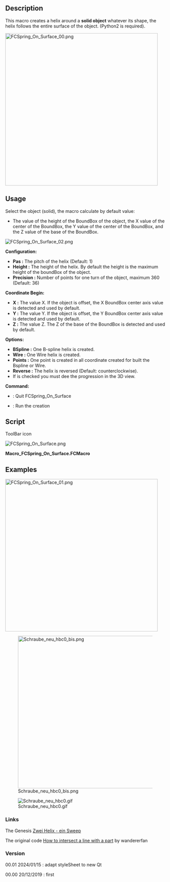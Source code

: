 <languages/>
<translate>

<!--T:1-->
{{Macro
|Name=Macro FCSpring On Surface
|Icon=FCSpring_On_Surface.png
|Description=This macro creates a helix (or spring) around a solid object whatever its shape, the helix follows the entire surface of the object (Python2 is required).
|Author=Mario52
|Version=00.01
|Date=2024/01/15
|Download=[https://wiki.freecad.org/images/3/38/FCSpring_On_Surface.png ToolBar Icon]
|FCVersion=0.18 and above
|SeeAlso=[[Macro_FCSpring_Helix_Variable|Macro FCSpring Helix Variable]]
}}

==Description== <!--T:2-->

<!--T:3-->
This macro creates a helix around a '''solid object''' whatever its shape, the helix follows the entire surface of the object. (Python2 is required).

</translate>
[[Image:FCSpring_On_Surface_00.png|480px]]
<translate>

==Usage== <!--T:4-->

<!--T:5-->
Select the object (solid), the macro calculate by default value:

<!--T:6-->
* The value of the height of the BoundBox of the object, the X value of the center of the BoundBox, the Y value of the center of the BoundBox, and the Z value of the base of the BoundBox.

</translate>
[[Image:FCSpring_On_Surface_02.png]]
<translate>

<!--T:7-->
'''Configuration:'''

<!--T:8-->
*'''Pas :''' The pitch of the helix (Default: 1)
*'''Height :''' The height of the helix. By default the height is the maximum height of the boundBox of the object.
*'''Precision :''' Number of points for one turn of the object, maximum 360 (Default: 36)

<!--T:9-->
'''Coordinate Begin:'''

<!--T:10-->
*'''X :''' The value X. If the object is offset, the X BoundBox center axis value is detected and used by default.
*'''Y :''' The value Y. If the object is offset, the Y BoundBox center axis value is detected and used by default.
*'''Z :''' The value Z. The Z of the base of the BoundBox is detected and used by default.

<!--T:11-->
'''Options:'''
*'''BSpline :''' One B-spline helix is created.
*'''Wire :''' One Wire helix is created.
*'''Points :''' One point is created in all coordinate created for built the Bspline or Wire.
*'''Reverse :''' The helix is reversed (Default: counterclockwise).
* If is checked you must dee the progression in the 3D view.

<!--T:12-->
'''Command:'''
*{{Button|Quit}} : Quit FCSpring_On_Surface
*{{Button|Ok}} : Run the creation

==Script== <!--T:13-->

<!--T:18-->
ToolBar icon

</translate>
[[Image:FCSpring_On_Surface.png]] 

'''Macro_FCSpring_On_Surface.FCMacro'''

{{MacroCode|code=
# -*- coding: utf-8 -*-
#from __future__ import unicode_literals
#
"""
***************************************************************************
*   Copyright (c)  2019 2020 2021 2022 2023 2024 <mario52>                *
*                                                                         *
*   This file is a supplement to the FreeCAD CAx development system.      *
*                                                                         *
*   This program is free software; you can redistribute it and/or modify  *
*   it under the terms of the GNU Lesser General Public License (LGPL)    *
*   as published by the Free Software Foundation; either version 2 of     *
*   the License, or (at your option) any later version.                   *
*   for detail see the LICENCE text file.                                 *
**                                                                       **
*   Use at your own risk. The author assumes no liability for data loss.  *
*              It is advised to backup your data frequently.              *
*             If you do not trust the software do not use it.             *
**                                                                       **
*   This software is distributed in the hope that it will be useful,      *
*   but WITHOUT ANY WARRANTY; without even the implied warranty of        *
*   MERCHANTABILITY or FITNESS FOR A PARTICULAR PURPOSE.  See the         *
*   GNU Library General Public License for more details.                  *
*                                                                         *
*   You should have received a copy of the GNU Library General Public     *
*   License along with this macro; if not, write to the Free Software     *
*   Foundation, Inc., 59 Temple Place, Suite 330, Boston, MA  02111-1307  *
*   USA                                                                   *
***************************************************************************
*           WARNING! All changes in this file will be lost and            *  
*                  may cause malfunction of the program                   *
***************************************************************************
"""
#Macro_FCSpring On Surface 20/12/2019 /_00 15/01/2024
#
#OS: Windows 10 build 19045
#Word size of FreeCAD: 64-bit
#Version: 0.22.0dev.35554 (Git)
#Build type: Release
#Branch: main
#Hash: 8e2ab9f76888ac4da971f9d5069cec7bcc2b572f
#Python 3.10.13, Qt 5.15.8, Coin 4.0.2, Vtk 9.2.6, OCC 7.6.3
#Locale: French/Mars (fr_MA)
#
__title__   = "FCSpring On Surface"
__author__  = "Mario52"
__url__     = "http://www.freecadweb.org/index-fr.html"
__Wiki__    = "http://www.freecadweb.org/wiki/index.php?title=FCSpring_On_Surface"
__version__ = "00.01"
__date__    = "2024/01/15" #YYYY/MM/DD

#original code by wandererfan
#How to intersect a line with a part
#http://www.forum.freecadweb.org/viewtopic.php?f=22&t=5456

import PySide2
from PySide2 import QtGui ,QtCore, QtWidgets
from PySide2.QtGui import *
from PySide2.QtCore import *

import time
import math
from math import sqrt, pi, sin, cos, asin
import Draft, Part, FreeCADGui, FreeCAD
from FreeCAD import Base

Gui = FreeCADGui
App = FreeCAD

global ui         ; ui         = ""
global lineLength ; lineLength = 0.0  # longueur de la ligne
global noPass     ; noPass     = 1    # switch observer
global detectFace ; detectFace = 0
global sel        ; sel        = ""
global objet      ; objet      = ""

####chrono################
import time
global depart ; depart  = 0.0
global arrivee; arrivee = 0.0
def chrono(sec):    # 0=depart autre=stop
#time.strftime('%X %x %Z')#'15:44:07 12/14/19 Paris, Madrid'
    global depart
    global arrivee
    if sec == 0:
        depart = time.time()#time.clock()
        App.Console.PrintMessage("Chrono begin   : "+str(time.strftime('%X'))+"\n")
    else:
        arrivee = time.time()#time.clock()
        App.Console.PrintMessage("Chrono end     : "+str(time.strftime('%X'))+"\n")
        parcouru = ((arrivee - depart)/60.0)
        App.Console.PrintError("Time execution : "+str("%.3f" % parcouru)+" min"+"\n")
#    FreeCADGui.updateGui()    
####chrono################

class Ui_MainWindow(object):

    def __init__(self ):
        self.window = MainWindow
        #self.path  = FreeCAD.ConfigGet("AppHomePath")
        #self.path  = FreeCAD.ConfigGet("UserAppData")
        #self.path  = "your path"
#        param = FreeCAD.ParamGet("User parameter:BaseApp/Preferences/Macro")# macro path
#        self.path = param.GetString("MacroPath","") + "/"                   # macro path
#        self.path = self.path.replace("\\","/")
#        print("Path for the icons : " , self.path)

        self.Pas        = 1.0
        self.Hauteur    = 0.0
        self.Precision  = 36
        self.steps      = (360.0 / self.Precision)
        self.longueurFil= 0.0
        self.coor_X     = 0.0
        self.coor_Y     = 0.0
        self.coor_Z     = 0.0

        self.PointSize     = 8    #heigth text

    def setupUi(self, MainWindow):
        self.window = MainWindow

        MainWindow.setObjectName("MainWindow")
        MainWindow.resize(251, 455)
#        MainWindow.move(1150, 100)                # position window

        self.label_00_Title = QtWidgets.QLabel(MainWindow)
        self.label_00_Title.setGeometry(QtCore.QRect(20, 5, 226, 16))
        self.label_00_Title.setObjectName("label_00_Title")

        ####
        self.GB_00_Configuration = QtWidgets.QGroupBox(MainWindow)
        self.GB_00_Configuration.setGeometry(QtCore.QRect(15, 25, 186, 126))
        self.GB_00_Configuration.setObjectName("GB_00_Configuration")

        self.DS_GB_00_01_Pas = QtWidgets.QDoubleSpinBox(self.GB_00_Configuration)
        self.DS_GB_00_01_Pas.setGeometry(QtCore.QRect(15, 20, 86, 22))
        self.DS_GB_00_01_Pas.setObjectName("DS_GB_00_01_Pas")
        self.DS_GB_00_01_Pas.setMaximum(999999)
        self.DS_GB_00_01_Pas.setValue(self.Pas)
        self.DS_GB_00_01_Pas.setDecimals(4)
        self.DS_GB_00_01_Pas.setToolTip("The screw pitch (default = 1)")
        self.DS_GB_00_01_Pas.valueChanged.connect(self.on_DS_GB_00_01_Pas)

        self.Label_GB_00_01_Pas = QtWidgets.QLabel(self.GB_00_Configuration)
        self.Label_GB_00_01_Pas.setGeometry(QtCore.QRect(115, 25, 66, 16))
        self.Label_GB_00_01_Pas.setObjectName("Label_GB_00_01_Pas")

        self.DS_GB_00_02_Hauteur = QtWidgets.QDoubleSpinBox(self.GB_00_Configuration)
        self.DS_GB_00_02_Hauteur.setGeometry(QtCore.QRect(15, 55, 86, 22))
        self.DS_GB_00_02_Hauteur.setObjectName("DS_GB_00_02_Hauteur")
#        self.DS_GB_00_02_Hauteur.setValue()
        self.DS_GB_00_02_Hauteur.setMaximum(999999)
        self.DS_GB_00_02_Hauteur.setDecimals(4)
        self.DS_GB_00_02_Hauteur.setToolTip("The height of the shape" + "\n"
                                            "the default height is calculte" + "\n"
                                            "by the max height of the BoundBox")
        self.DS_GB_00_02_Hauteur.valueChanged.connect(self.on_DS_GB_00_02_Hauteur)

        self.label_GB_00_02_Hauteur = QtWidgets.QLabel(self.GB_00_Configuration)
        self.label_GB_00_02_Hauteur.setGeometry(QtCore.QRect(115, 60, 66, 16))
        self.label_GB_00_02_Hauteur.setObjectName("label_GB_00_02_Hauteur")

        self.SP_GB_00_03_Precision = QtWidgets.QSpinBox(self.GB_00_Configuration)
        self.SP_GB_00_03_Precision.setGeometry(QtCore.QRect(15, 90, 86, 22))
        self.SP_GB_00_03_Precision.setObjectName("DS_GB_00_03_Precision")
        self.SP_GB_00_03_Precision.setValue(self.Precision)
        self.SP_GB_00_03_Precision.setMaximum(360)
        self.SP_GB_00_03_Precision.setMinimum(1)
        self.SP_GB_00_03_Precision.setToolTip("The number of points for one turn" + "\n"
                                              "(default = " + str(self.Precision) + ")")
        self.SP_GB_00_03_Precision.valueChanged.connect(self.on_SP_GB_00_03_Precision)

        self.label_GB_00_02_Precision = QtWidgets.QLabel(self.GB_00_Configuration)
        self.label_GB_00_02_Precision.setGeometry(QtCore.QRect(115, 95, 66, 16))
        self.label_GB_00_02_Precision.setObjectName("label_GB_00_02_Precision")

        ####
        self.GB_01_Coordinate = QtWidgets.QGroupBox(MainWindow)
        self.GB_01_Coordinate.setGeometry(QtCore.QRect(15, 160, 186, 131))
        self.GB_01_Coordinate.setObjectName("GB_01_Coordinate")

        self.DP_01_01_X = QtWidgets.QDoubleSpinBox(self.GB_01_Coordinate)
        self.DP_01_01_X.setGeometry(QtCore.QRect(15, 25, 86, 22))
        self.DP_01_01_X.setObjectName("SP_01_01_X")
        self.DP_01_01_X.setMaximum(999999)
        self.DP_01_01_X.setMinimum(-999999)
        self.DP_01_01_X.setDecimals(4)
        self.DP_01_01_X.setToolTip("The X value of the coordinate" + "\n"
                                   "the default value is calculed" + "\n"
                                   "by the X center BoundBox") 
        self.DP_01_01_X.valueChanged.connect(self.on_DP_01_01_X)

        self.DP_01_02_Y = QtWidgets.QDoubleSpinBox(self.GB_01_Coordinate)
        self.DP_01_02_Y.setGeometry(QtCore.QRect(15, 60, 86, 22))
        self.DP_01_02_Y.setObjectName("SP_01_01_Y")
        self.DP_01_02_Y.setMaximum(999999)
        self.DP_01_02_Y.setMinimum(-999999)
        self.DP_01_02_Y.setDecimals(4)
        self.DP_01_02_Y.setToolTip("The Y value of the coordinate" + "\n"
                                   "the default value is calculed" + "\n"
                                   "by the Y center BoundBox") 
        self.DP_01_02_Y.valueChanged.connect(self.on_DP_01_02_Y)

        self.DP_01_03_Z = QtWidgets.QDoubleSpinBox(self.GB_01_Coordinate)
        self.DP_01_03_Z.setGeometry(QtCore.QRect(15, 95, 86, 22))
        self.DP_01_03_Z.setObjectName("SP_01_01_Z")
        self.DP_01_03_Z.setMaximum(999999)
        self.DP_01_03_Z.setMinimum(-999999)
        self.DP_01_03_Z.setDecimals(4)
        self.DP_01_03_Z.setToolTip("The Z value of the coordinate" + "\n"
                                   "the default value is calculed" + "\n"
                                   "by the Z BoundBox minimum value") 
        self.DP_01_03_Z.valueChanged.connect(self.on_DP_01_03_Z)

        self.Label_GB_01_01_X = QtWidgets.QLabel(self.GB_01_Coordinate)
        self.Label_GB_01_01_X.setGeometry(QtCore.QRect(115, 30, 66, 13))
        self.Label_GB_01_01_X.setObjectName("Label_GB_01_01_X")

        self.Label_GB_01_02_Y = QtWidgets.QLabel(self.GB_01_Coordinate)
        self.Label_GB_01_02_Y.setGeometry(QtCore.QRect(115, 65, 66, 13))
        self.Label_GB_01_02_Y.setObjectName("Label_GB_01_02_Y")

        self.Label_GB_01_03_Z = QtWidgets.QLabel(self.GB_01_Coordinate)
        self.Label_GB_01_03_Z.setGeometry(QtCore.QRect(115, 100, 66, 13))
        self.Label_GB_01_03_Z.setObjectName("Label_GB_01_03_Z")

        ####
        self.GB_03_Options = QtWidgets.QGroupBox(MainWindow)
        self.GB_03_Options.setGeometry(QtCore.QRect(15, 300, 186, 71))
        self.GB_03_Options.setObjectName("GB_03_Options")

        self.RB_03_00_BSpline = QtWidgets.QRadioButton(self.GB_03_Options)
        self.RB_03_00_BSpline.setGeometry(QtCore.QRect(10, 20, 71, 18))
        self.RB_03_00_BSpline.setChecked(True)
        self.RB_03_00_BSpline.setToolTip("BSpline")
        self.RB_03_00_BSpline.setObjectName("RB_03_00_BSpline")

        self.RB_03_01_Wire = QtWidgets.QRadioButton(self.GB_03_Options)
        self.RB_03_01_Wire.setGeometry(QtCore.QRect(100, 20, 71, 18))
        self.RB_03_01_Wire.setToolTip("Wire")
        self.RB_03_01_Wire.setObjectName("RB_03_01_Wire")

        self.CB_03_00_Points = QtWidgets.QCheckBox(self.GB_03_Options)
        self.CB_03_00_Points.setGeometry(QtCore.QRect(10, 45, 71, 18))
        self.CB_03_00_Points.setToolTip("Create one Points in all coordinates")
        self.CB_03_00_Points.setObjectName("CB_03_00_Points")

        self.CB_03_01_Reverse = QtWidgets.QCheckBox(self.GB_03_Options)
        self.CB_03_01_Reverse.setGeometry(QtCore.QRect(100, 45, 71, 18))
        self.CB_03_01_Reverse.setToolTip("Reverse the direction" + "\n"
                                         "Default = counter clockwise")
        self.CB_03_01_Reverse.setObjectName("CB_03_01_Reverse")

        self.CB_03_02_Update = QtWidgets.QCheckBox(self.GB_03_Options)
        self.CB_03_02_Update.setGeometry(QtCore.QRect(170, 45, 18, 18))
        self.CB_03_02_Update.setObjectName("CB_03_02_Update")
        self.CB_03_02_Update.setToolTip("Display the progress of the operation in the 3D view")

        ####
        self.GB_02_Command = QtWidgets.QGroupBox(MainWindow)
        self.GB_02_Command.setGeometry(QtCore.QRect(15, 380, 186, 61))
        self.GB_02_Command.setObjectName("GB_02_Command")

        self.PB_02_01_Ok = QtWidgets.QPushButton(self.GB_02_Command)
        self.PB_02_01_Ok.setGeometry(QtCore.QRect(100, 25, 75, 23))
        self.PB_02_01_Ok.setObjectName("GB_02_01_Ok")
        self.PB_02_01_Ok.setToolTip("Button Ok" + "\n"
                                    "If on error is created" + "\n"
                                    "the button is coloured in red" + "\n"
                                    "if not the button is coloured in green")
        self.PB_02_01_Ok.clicked.connect(self.on_PB_02_01_Ok)

        self.PB_02_02_Quit = QtWidgets.QPushButton(self.GB_02_Command)
        self.PB_02_02_Quit.setGeometry(QtCore.QRect(10, 25, 75, 23))
        self.PB_02_02_Quit.setObjectName("GB_02_01_Quit")
        self.PB_02_02_Quit.setToolTip("Quit FCSpring On Surface")
        self.PB_02_02_Quit.clicked.connect(self.on_PB_Quit_clicked)

#        section progressBar 1 Green
        self.progressBar_1_Green = QtWidgets.QProgressBar(MainWindow)
        self.progressBar_1_Green.setGeometry(QtCore.QRect(210, 30, 30, 411))
        self.progressBar_1_Green.setValue(0)
        self.progressBar_1_Green.setOrientation(QtCore.Qt.Vertical)
        self.progressBar_1_Green.setAlignment(QtCore.Qt.AlignCenter)
        self.progressBar_1_Green.setObjectName("progressBar_1_Green")
        self.progressBar_1_Green.setToolTip("If the coordinate is erroneous the progressBar is coloured in red")
        self.progressBar_1_Green.setStyleSheet("QProgressBar {color:black; }"
                                               "QProgressBar:chunk {background-color: #00FF00;}") # modify the progressBar color 

        self.retranslateUi(MainWindow)
        QtCore.QMetaObject.connectSlotsByName(MainWindow)
        MainWindow.setWindowFlags(PySide2.QtCore.Qt.WindowStaysOnTopHint)        # PySide2 cette fonction met la fenetre en avant

    def retranslateUi(self, MainWindow):
        MainWindow.setWindowTitle(__title__+" ("+__version__+", "+__date__+")")
        self.label_00_Title.setText(__title__+" ("+__version__+", "+__date__+")")

        self.GB_00_Configuration.setTitle("Configuration")
        self.Label_GB_00_01_Pas.setText("Pas")
        self.label_GB_00_02_Hauteur.setText("Heigth")
        self.label_GB_00_02_Precision.setText("Precision")

        self.GB_01_Coordinate.setTitle("Coordinate Begin")
        self.Label_GB_01_01_X.setText("X")
        self.Label_GB_01_02_Y.setText("Y")
        self.Label_GB_01_03_Z.setText("Z")

        self.GB_03_Options.setTitle("Options")
        self.RB_03_00_BSpline.setText("BSpline")
        self.RB_03_01_Wire.setText("Wire")
        self.CB_03_00_Points.setText("Points")
        self.CB_03_01_Reverse.setText("Reverse")

        self.GB_02_Command.setTitle("Options")
        self.GB_02_Command.setTitle("Command")
        self.PB_02_01_Ok.setText("Ok")
        self.PB_02_02_Quit.setText("Quit")

    def on_DS_GB_00_01_Pas(self, value):
        self.Pas = value
        self.DS_GB_00_01_Pas.setStyleSheet("QDoubleSpinBox {background-color: QPalette.Base}")

    def on_DS_GB_00_02_Hauteur(self, value):
        self.Hauteur = value
        self.DS_GB_00_02_Hauteur.setStyleSheet("QDoubleSpinBox {background-color: QPalette.Base}")

    def on_SP_GB_00_03_Precision(self, value):
        self.Precision = value
        self.steps = (360.0 / self.Precision)
        self.SP_GB_00_03_Precision.setStyleSheet("QSpinBox {background-color: QPalette.Base}")

    def on_DP_01_01_X(self, value):
        self.coor_X = value

    def on_DP_01_02_Y(self, value):
        self.coor_Y = value

    def on_DP_01_03_Z(self, value):
        self.coor_Z = value

    def on_PB_02_01_Ok(self):
        global lineLength
        global noPass
        global sel
        global depart
        global arrivee
        global detectFace
        global objet

        try:
            if (self.Pas != 0) and (self.Hauteur != 0) and (self.Precision != 0) and (detectFace == 1):
                chrono(0)
                noPass     = 0    # switch 0=nopass
                #sel = FreeCADGui.Selection.getSelection()
                objetName  = sel[0].Name
                objetLabel = sel[0].Label
                objet      = sel[0].Shape
                z          = 0.0
                compteur   = 0

                lineDirectrice = Draft.makeWire([FreeCAD.Vector(0.0, 0.0, 0.0),FreeCAD.Vector(lineLength , 0.0, 0.0)])
                #print(lineDirectrice.Name)
                if self.CB_03_02_Update.isChecked():
                    FreeCADGui.ActiveDocument.getObject(lineDirectrice.Name).Visibility = True
                else:                    
                    FreeCADGui.ActiveDocument.getObject(lineDirectrice.Name).Visibility = False

                App.ActiveDocument.recompute()

                pl=FreeCAD.Placement()
                points = []
        
                self.progressBar_1_Green.setValue(0)
                progressMax = (self.Precision * int(self.Hauteur / self.Pas) + 1)
                self.progressBar_1_Green.setMaximum(progressMax)
                
                for sp in range(int(self.Hauteur / self.Pas) + 1):    #nombre de tours
                    for i in range(0, (360*1000), int(self.steps*1000)):                       #
                        if self.CB_03_01_Reverse.isChecked():
                            i = -float(i/1000)                ##Reverse
                        else:
                            i = float(i/1000)                 ##Normal

                        compteur += 1

                        pl=App.Placement(App.Vector(self.coor_X, self.coor_Y, z + self.coor_Z), App.Rotation(i,0.0,0.0), App.Vector(0,0,0))
                        lineDirectrice.Placement = pl
                        z += (self.Pas / self.Precision)
                
                        if z > self.Hauteur:
                            break
                
                        line   = lineDirectrice.Shape
                        intersection = objet.common(line)    # only for solid object not for face
                    
                        try:
                            coorIntersec = intersection.Vertexes[1].Point
                            points += [FreeCAD.Vector(coorIntersec[0],coorIntersec[1],coorIntersec[2])]
                            if self.CB_03_00_Points.isChecked():
                                Draft.makePoint(coorIntersec[0],coorIntersec[1],coorIntersec[2])
                        except Exception:
                            self.progressBar_1_Green.setStyleSheet("QProgressBar {color:black; }"
                                                "QProgressBar:chunk {background-color: #FF0000;}") # modify the progressBar color 
                            self.progressBar_1_Green.setValue(progressMax)

                        ####progressBar
                        self.progressBar_1_Green.setStyleSheet("QProgressBar {color:black; }"
                                              "QProgressBar:chunk {background-color: green;}")     # modify the progressBar color 
                        self.progressBar_1_Green.setValue(compteur)
                        ####progressBar
        
                        if self.CB_03_02_Update.isChecked():
                            Gui.updateGui()
                            App.ActiveDocument.recompute()
                
                try:
                    App.ActiveDocument.removeObject(lineDirectrice.Name)
                except Exception:
                    None

                if len(points) != 0:
                    ##Bspline
                    if self.RB_03_00_BSpline.isChecked():
                        BSpline = Draft.makeBSpline(points,closed=False)
                        #BSpline.Label = objetLabel + "_BSpline"
                        App.ActiveDocument.ActiveObject.Label = objetLabel + "_BSpline"
                        #self.longueurFil =
                    ##Wire
                    if self.RB_03_01_Wire.isChecked():
                        Wire = Draft.makeWire(points,closed=False)
                        #Wire.Label = objetLabel + "_Wire"
                        App.ActiveDocument.ActiveObject.Label = objetLabel + "_Wire"
                        #self.longueurFil = 
                    self.PB_02_01_Ok.setStyleSheet("QPushButton {background-color: green;\n"
                                                   "border:2px solid rgb( 0, 115,0);}")
                else:
                    self.PB_02_01_Ok.setText("K-O")
                    self.PB_02_01_Ok.setStyleSheet("QPushButton {background-color: red;\n"
                                                   "border:2px solid rgb(115, 0, 0);}")

            else:
                self.PB_02_01_Ok.setStyleSheet("QPushButton {background-color: red;\n"
                                               "border:2px solid rgb(115, 0, 0);}")
                if (self.Pas == 0):
                    self.DS_GB_00_01_Pas.setStyleSheet("QDoubleSpinBox {border:2px solid rgb(115, 0, 0);}")
                if (self.Hauteur == 0):
                    self.DS_GB_00_02_Hauteur.setStyleSheet("QDoubleSpinBox {border:2px solid rgb(115, 0, 0);}")
                if (self.Precision == 0):
                    self.SP_GB_00_03_Precision.setStyleSheet("QSpinBox {border:2px solid rgb(115, 0, 0);}")
                
            FreeCAD.Console.PrintMessage("Pas        : " + str(self.Pas) + "\n")
            FreeCAD.Console.PrintMessage("Hauteur    : " + str(self.Hauteur) + "\n")
            FreeCAD.Console.PrintMessage("Precision  : " + str(self.Precision) + "\n")
            FreeCAD.Console.PrintMessage("Coordinate : " + str(len(points)) + "\n")
            #FreeCAD.Console.PrintMessage("Length     : " + str(self.longueurFil) + "\n")
            FreeCAD.Console.PrintMessage("coor_X     : " + str(self.coor_X) + "\n")
            FreeCAD.Console.PrintMessage("coor_Y     : " + str(self.coor_Y) + "\n")
            FreeCAD.Console.PrintMessage("coor_Z     : " + str(self.coor_Z) + "\n")
            chrono(1)
            FreeCAD.Console.PrintMessage("______________________" + "\n")
            points = []

        except Exception:
            self.PB_02_01_Ok.setStyleSheet("QSpinBox {background-color: red;\n"
                                           "border:2px solid rgb(115, 0, 0);}")

        App.ActiveDocument.recompute()
        noPass = 1    # switch 1 = pass

        ####################################################################
        
    def on_PB_Quit_clicked(self):
        FreeCADGui.Selection.removeObserver(s)   # Uninstalls resident function (desactivated for read after LeftDock RightDock)
        self.window.hide()                       # hide the window and close the macro
        FreeCAD.Console.PrintMessage("Quit " + __title__ + "\n\n")

##############################################################################
class SelObserver:
    def addSelection(self,document, object, element, position):  # Selection
        global ui
        global lineLength
        global noPass
        global sel
        global detectFace
        global objet

        sel = ""
        ui.progressBar_1_Green.setValue(0)
        ui.PB_02_01_Ok.setStyleSheet("QPushButton {background-color: QPalette.Base}") # origin system
        ui.PB_02_01_Ok.setText("Ok")
        ui.DS_GB_00_01_Pas.setStyleSheet("QDoubleSpinBox {background-color: QPalette.Base}")
        ui.DS_GB_00_02_Hauteur.setStyleSheet("QDoubleSpinBox {background-color: QPalette.Base}")
        ui.SP_GB_00_03_Precision.setStyleSheet("QSpinBox {background-color: QPalette.Base}")
        ui.Label_GB_01_01_X.setText("X")
        ui.Label_GB_01_02_Y.setText("Y")
        ui.Label_GB_01_03_Z.setText("Z")

        detectFace = 0

        if (noPass == 1):
            try:
                selEx = FreeCADGui.Selection.getSelectionEx()
                if (noPass == 1) and (hasattr(selEx[0].SubObjects[0],"Surface")):
                    detectFace = 1
    
                    ui.DP_01_01_X.setValue(0.0)
                    ui.DP_01_02_Y.setValue(0.0)
                    ui.DP_01_03_Z.setValue(0.0)
        
                    sel = FreeCADGui.Selection.getSelection()
        
                    boundBoxLZ   = sel[0].Shape.BoundBox.ZLength         # Length z boundBox rectangle
                    ####
                    boundBoxLL   = sel[0].Shape.BoundBox.DiagonalLength  # Length Diagonal rectangle
                    ####
                    boundBoxZMin = sel[0].Shape.BoundBox.ZMin            # coordonate ZMin
                    ui.Label_GB_01_03_Z.setText("Z ("+str(round(boundBoxZMin,4))+")")
                    ####
                    boundBoxCenter = sel[0].Shape.BoundBox.Center        # boundBox Center
                    ####
        
                    ui.Label_GB_01_01_X.setText("X BBCenter")
                    ui.Label_GB_01_02_Y.setText("Y BBCenter")
                    ui.Label_GB_01_03_Z.setText("Z Lowermost")
        
                    ui.DP_01_01_X.setValue(boundBoxCenter[0])   # BBcenter X
                    ui.DP_01_02_Y.setValue(boundBoxCenter[1])   # BBcenter Y
                    ui.DP_01_03_Z.setValue(boundBoxZMin)        # point le plus bas
        
                    self.Hauteur = boundBoxLZ
                    ui.DS_GB_00_02_Hauteur.setValue(self.Hauteur)
                    lineLength = boundBoxLL
            except Exception:
                None
##############################################################################

s=SelObserver()
FreeCADGui.Selection.addObserver(s) # install the function resident mode

MainWindow = QtWidgets.QWidget()    #PySide2
ui = Ui_MainWindow()
ui.setupUi(MainWindow)
MainWindow.show()



}}

<translate>

==Examples== <!--T:14-->

</translate>
[[Image:FCSpring_On_Surface_01.png|480px|center]]


[[Image:Schraube_neu_hbc0_bis.png|480px|center]]


[[Image:Schraube neu hbc0.gif|center]]

<translate>

===Links=== <!--T:15-->

<!--T:16-->
The Genesis [https://forum.freecad.org/viewtopic.php?f=13&t=41627 Zwei Helix - ein Sweep]

<!--T:17-->
The original code [https://www.forum.freecadweb.org/viewtopic.php?f=22&t=5456#p44194 How to intersect a line with a part] by wandererfan

===Version=== <!--T:19-->

<!--T:20-->
00.01 2024/01/15 : adapt styleSheet to new Qt

<!--T:21-->
00.00 20/12/2019 : first


</translate>